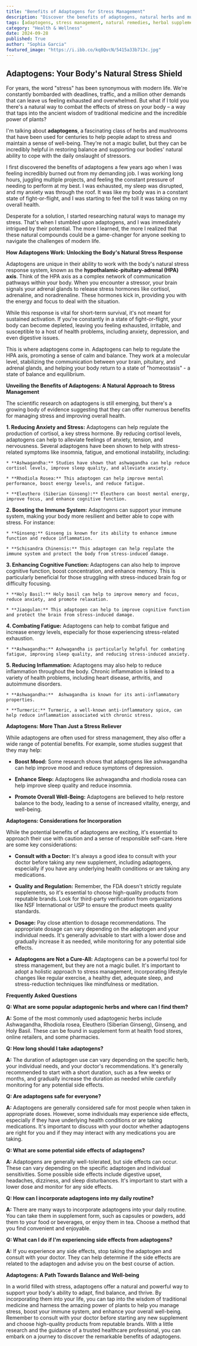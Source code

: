 ```yaml
---
title: "Benefits of Adaptogens for Stress Management"
description: "Discover the benefits of adaptogens, natural herbs and mushrooms that help your body adapt to stress and promote well-being. Learn how they work, their potential benefits, and how to incorporate them into your routine for a healthier, more balanced life."
tags: [adaptogens, stress management, natural remedies, herbal supplements, health and wellness, anxiety relief, immune system booster, cognitive function, fatigue, inflammation, holistic health]
category: "Health & Wellness"
date: 2024-09-28
published: True
author: "Sophia Garcia"
featured_image: "https://i.ibb.co/kq8QvcN/5415a33b713c.jpg"
---
```


## Adaptogens: Your Body's Natural Stress Shield

For years, the word "stress" has been synonymous with modern life. We're constantly bombarded with deadlines, traffic, and a million other demands that can leave us feeling exhausted and overwhelmed.  But what if I told you there's a natural way to combat the effects of stress on your body – a way that taps into the ancient wisdom of traditional medicine and the incredible power of plants?

I'm talking about **adaptogens**, a fascinating class of herbs and mushrooms that have been used for centuries to help people adapt to stress and maintain a sense of well-being. They're not a magic bullet, but they can be incredibly helpful in restoring balance and supporting our bodies' natural ability to cope with the daily onslaught of stressors.

I first discovered the benefits of adaptogens a few years ago when I was feeling incredibly burned out from my demanding job.  I was working long hours, juggling multiple projects, and feeling the constant pressure of needing to perform at my best. I was exhausted, my sleep was disrupted, and my anxiety was through the roof.  It was like my body was in a constant state of fight-or-flight, and I was starting to feel the toll it was taking on my overall health.  

Desperate for a solution, I started researching natural ways to manage my stress.  That's when I stumbled upon adaptogens, and I was immediately intrigued by their potential. The more I learned, the more I realized that these natural compounds could be a game-changer for anyone seeking to navigate the challenges of modern life.

**How Adaptogens Work:  Unlocking the Body's Natural Stress Response**

Adaptogens are unique in their ability to work with the body's natural stress response system, known as the  **hypothalamic-pituitary-adrenal (HPA) axis**.  Think of the HPA axis as a complex network of communication pathways within your body. When you encounter a stressor, your brain signals your adrenal glands to release stress hormones like cortisol, adrenaline, and noradrenaline. These hormones kick in, providing you with the energy and focus to deal with the situation.  

While this response is vital for short-term survival, it's not meant for sustained activation.  If you're constantly in a state of fight-or-flight, your body can become depleted, leaving you feeling exhausted, irritable, and susceptible to a host of health problems, including anxiety, depression, and even digestive issues.  

This is where adaptogens come in.  Adaptogens can help to regulate the HPA axis,  promoting a sense of calm and balance.  They work at a molecular level, stabilizing the communication between your brain, pituitary, and adrenal glands, and helping your body  return to a state of "homeostasis" -  a state of balance and equilibrium.

**Unveiling the Benefits of Adaptogens:  A Natural Approach to Stress Management**

The scientific research on adaptogens is still emerging, but there's a growing body of evidence suggesting that they can offer numerous benefits for managing stress and improving overall health.

**1. Reducing Anxiety and Stress:** Adaptogens can help regulate the production of cortisol, a key stress hormone.  By reducing cortisol levels, adaptogens can help to alleviate feelings of anxiety, tension, and nervousness.  Several adaptogens have been shown to help with stress-related symptoms like insomnia, fatigue, and emotional instability, including:

    * **Ashwagandha:** Studies have shown that ashwagandha can help reduce cortisol levels, improve sleep quality, and alleviate anxiety.

    * **Rhodiola Rosea:** This adaptogen can help improve mental performance, boost energy levels, and reduce fatigue.

    * **Eleuthero (Siberian Ginseng):** Eleuthero can boost mental energy, improve focus, and enhance cognitive function.

**2. Boosting the Immune System:** Adaptogens can support your immune system, making your body more resilient and better able to cope with stress.  For instance:

    * **Ginseng:** Ginseng is known for its ability to enhance immune function and reduce inflammation.  

    * **Schisandra Chinensis:** This adaptogen can help regulate the immune system and protect the body from stress-induced damage. 

**3. Enhancing Cognitive Function:** Adaptogens can also help to improve cognitive function, boost concentration, and enhance memory.  This is particularly beneficial for those struggling with stress-induced brain fog or difficulty focusing.

    * **Holy Basil:** Holy basil can help to improve memory and focus, reduce anxiety, and promote relaxation.

    * **Jiaogulan:** This adaptogen can help to improve cognitive function and protect the brain from stress-induced damage.

**4. Combating Fatigue:**  Adaptogens can help to combat fatigue and increase energy levels, especially for those experiencing stress-related exhaustion.

    * **Ashwagandha:** Ashwagandha is particularly helpful for combating fatigue, improving sleep quality, and reducing stress-induced anxiety.

**5. Reducing Inflammation:**  Adaptogens may also help to reduce inflammation throughout the body.  Chronic inflammation is linked to a variety of health problems, including heart disease, arthritis, and autoimmune disorders.

    * **Ashwagandha:**  Ashwagandha is known for its anti-inflammatory properties.

    * **Turmeric:** Turmeric, a well-known anti-inflammatory spice, can help reduce inflammation associated with chronic stress.

**Adaptogens: More Than Just a Stress Reliever**

While adaptogens are often used for stress management, they also offer a wide range of potential benefits.  For example, some studies suggest that they may help:

*  **Boost Mood:** Some research shows that adaptogens like ashwagandha can help improve mood and reduce symptoms of depression.

*  **Enhance Sleep:** Adaptogens like ashwagandha and rhodiola rosea can help improve sleep quality and reduce insomnia.

*  **Promote Overall Well-Being:**  Adaptogens are believed to help restore balance to the body, leading to a sense of increased vitality, energy, and well-being. 

**Adaptogens:  Considerations for Incorporation**

While the potential benefits of adaptogens are exciting, it's essential to approach their use with caution and a sense of responsible self-care. Here are some key considerations:

* **Consult with a Doctor:** It's always a good idea to consult with your doctor before taking any new supplement, including adaptogens, especially if you have any underlying health conditions or are taking any medications.

* **Quality and Regulation:**  Remember, the FDA doesn't strictly regulate supplements, so it's essential to choose high-quality products from reputable brands.  Look for third-party verification from organizations like NSF International or USP to ensure the product meets quality standards.

* **Dosage:** Pay close attention to dosage recommendations.  The appropriate dosage can vary depending on the adaptogen and your individual needs.  It's generally advisable to start with a lower dose and gradually increase it as needed, while monitoring for any potential side effects.

* **Adaptogens are Not a Cure-All:**  Adaptogens can be a powerful tool for stress management, but they are not a magic bullet.  It's important to adopt a holistic approach to stress management, incorporating lifestyle changes like regular exercise, a healthy diet, adequate sleep, and stress-reduction techniques like mindfulness or meditation.

**Frequently Asked Questions**

**Q: What are some popular adaptogenic herbs and where can I find them?**

**A:** Some of the most commonly used adaptogenic herbs include Ashwagandha, Rhodiola rosea, Eleuthero (Siberian Ginseng), Ginseng, and Holy Basil. These can be found in supplement form at health food stores, online retailers, and some pharmacies.  

**Q: How long should I take adaptogens?**

**A:** The duration of adaptogen use can vary depending on the specific herb, your individual needs, and your doctor's recommendations.  It's generally recommended to start with a short duration, such as a few weeks or months, and gradually increase the duration as needed while carefully monitoring for any potential side effects.

**Q: Are adaptogens safe for everyone?**

**A:**  Adaptogens are generally considered safe for most people when taken in appropriate doses. However, some individuals may experience side effects, especially if they have underlying health conditions or are taking medications.  It's important to discuss with your doctor whether adaptogens are right for you and if they may interact with any medications you are taking.

**Q:  What are some potential side effects of adaptogens?**

**A:** Adaptogens are generally well-tolerated, but side effects can occur. These can vary depending on the specific adaptogen and individual sensitivities. Some possible side effects include digestive upset, headaches, dizziness, and sleep disturbances.  It's important to start with a lower dose and monitor for any side effects.  

**Q:  How can I incorporate adaptogens into my daily routine?**

**A:** There are many ways to incorporate adaptogens into your daily routine. You can take them in supplement form, such as capsules or powders, add them to your food or beverages, or enjoy them in tea. Choose a method that you find convenient and enjoyable.

**Q: What can I do if I'm experiencing side effects from adaptogens?**

**A:** If you experience any side effects, stop taking the adaptogen and consult with your doctor. They can help determine if the side effects are related to the adaptogen and advise you on the best course of action.

**Adaptogens: A Path Towards Balance and Well-being**

In a world filled with stress, adaptogens offer a natural and powerful way to support your body's ability to adapt, find balance, and thrive.  By incorporating them into your life, you can tap into the wisdom of traditional medicine and harness the amazing power of plants to help you manage stress, boost your immune system, and enhance your overall well-being.  Remember to consult with your doctor before starting any new supplement and choose high-quality products from reputable brands. With a little research and the guidance of a trusted healthcare professional, you can embark on a journey to discover the remarkable benefits of adaptogens. 